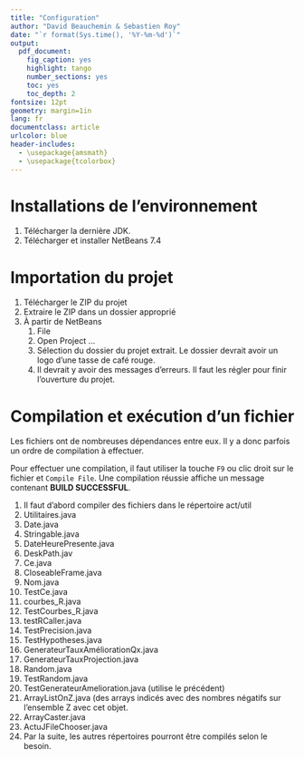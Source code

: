 ```yaml
---
title: "Configuration"
author: "David Beauchemin & Sebastien Roy"
date: "`r format(Sys.time(), '%Y-%m-%d')`"
output:
  pdf_document:
    fig_caption: yes
    highlight: tango
    number_sections: yes
    toc: yes
    toc_depth: 2
fontsize: 12pt
geometry: margin=1in
lang: fr
documentclass: article
urlcolor: blue
header-includes:
  - \usepackage{amsmath}
  - \usepackage{tcolorbox}
---
```


\newpage

# Installations de l'environnement

1. Télécharger la dernière JDK.
2. Télécharger et installer NetBeans 7.4

# Importation du projet

1. Télécharger le ZIP du projet
2. Extraire le ZIP dans un dossier approprié
3. À partir de NetBeans 
    1. File
    2.  Open Project ...
    3. Sélection du dossier du projet extrait. Le dossier devrait avoir un logo d'une tasse de café rouge.
    4. Il devrait y avoir des messages d'erreurs. Il faut les régler pour finir l'ouverture du projet.

# Compilation et exécution d'un fichier
Les fichiers ont de nombreuses dépendances entre eux. Il y a donc parfois un ordre de compilation à effectuer.

Pour effectuer une compilation, il faut utiliser la touche `F9` ou clic droit sur le fichier et `Compile File`. Une compilation réussie affiche un message contenant **BUILD SUCCESSFUL**.

1. Il faut d'abord compiler des fichiers dans le répertoire act/util
  1. Utilitaires.java
  2. Date.java
  3. Stringable.java
  4. DateHeurePresente.java
  5. DeskPath.jav
  6. Ce.java
  7. CloseableFrame.java
  8. Nom.java
  9. TestCe.java
  10. courbes_R.java
  11. TestCourbes_R.java
  12. testRCaller.java
  13. TestPrecision.java
  14. TestHypotheses.java
  15. GenerateurTauxAméliorationQx.java
  16. GenerateurTauxProjection.java
  17. Random.java
  18. TestRandom.java
  19. TestGenerateurAmelioration.java (utilise le précédent)
  20. ArrayListOnZ.java (des arrays indicés avec des nombres négatifs sur l'ensemble Z avec cet objet.
  21. ArrayCaster.java
  22. ActuJFileChooser.java
2. Par la suite, les autres répertoires pourront être compilés selon le besoin.